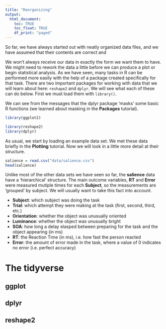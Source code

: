 ```yaml
---
title: "Reorganizing"
output:
  html_document:
    toc: TRUE
    toc_float: TRUE
    df_print: "paged"
---
```


So far, we have always started out with neatly organized data files, and we have assumed that their contents are correct and

We won't always receive our data in exactly the form we want them to have. We might need to rework the data a little before we can produce a plot or begin statistical analysis. As we have seen, many tasks in R can be performed more easily with the help of a package created specifically for that task. There are two important packages for working with data that we will learn about here: `reshape2` and `dplyr`. We will see what each of these can do below. First we must load them with `library()`.

We can see from the messages that the dplyr package 'masks' some basic R functions (we learned about masking in the **Packages** tutorial).

```r
library(ggplot2)

library(reshape2)
library(dplyr)
```

As usual, we start by loading an example data set. We met these data briefly in the **Plotting** tutorial. Now we will look in a little more detail at their structure.

```r
salience = read.csv("data/salience.csv")
head(salience)
```

Unlike most of the other data sets we have seen so far, the **salience** data have a 'hierarchical' structure. The main outcome variables, **RT** and **Error** were measured mutiple times for each **Subject**, so the measurements are 'grouped' by subject. We will usually want to take this fact into account.

* **Subject**: which subject was doing the task
* **Trial**: which attempt they were making at the task (first, second, third, etc.)
* **Orientation**: whether the object was unusually oriented
* **Luminance**: whether the object was unusually bright
* **SOA**: how long a delay elasped between preparing for the task and the object appearing (in ms)
* **RT**: the Reaction Time (in ms), i.e. how fast the person reacted
* **Error**: the amount of error made in the task, where a value of 0 indicates no error (i.e. perfect accuracy)




# The tidyverse

## ggplot


## dplyr


## reshape2



